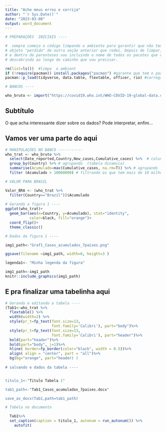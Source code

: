 ```yaml
---
title: "Ache meus erros e corrija"
author: "`r Sys.Date()`"
date: "2023-03-08"
output: word_document
---
```



```r


# PREPARAÇÕES  INICIAIS ----

#  sempre começo o código limpando o ambiente para garantir que não tem nenhum
# objeto "perdido" de outra seção anterior que rodei. Depois de limpar, garanto # que o pacote pacman está instalado (linha 32) e depois chamo a funçao pacman
# e dentro do parenteses vou incluindo o nome de todos os pacotes que vou 
# descobrindo ao longo do caminho que vou precisar.

rm(list=ls())  #limpa  o ambient
if (!require(pacman)) install.packages("pacman") #garante que tem o pacman
pacman::p_load(tidyverse, data.table, flextable, officer, rio) #carrega 4 pacotes
```

```r

# BANCOS ----

who_bruto <- import("https://covid19.who.int/WHO-COVID-19-global-data.csv")
```

## Subtítulo

O que acha interessante dizer sobre os dados? Pode interpretar, enfim...

## Vamos ver uma parte do aqui


```r

# MANIPULAÇÕES NO BANCO -----------
who_trat <- who_bruto %>% 
  select(Date_reported,Country,New_cases,Cumulative_cases) %>%  # colunas q quero
  group_by(Country) %>% # agrupando  (tabela dinamica)
  summarise(Acumulado=max(Cumulative_cases, na.rm=T)) %>% # agrupando  (tabela dinamica)
  filter (Acumulado > 10000000) # filtrando os que tem mais de 10 milhões

# VALOR PARA BRASIL

Valor_BRA <- (who_trat %>% 
  filter(Country=="Brazil"))$Acumulado
  
# Gerando a figura 1 ----
ggplot(who_trat)+
  geom_bar(aes(x=Country, y=Acumulado), stat="identity", 
           color=black, fill="orange")+
  coord_flip()+
  theme_classic()

# Dados da figura 1 ----

img1_path<-"Graf1_Casos_acumulados_7paises.png"

ggsave(filename =img1_path, width=6, height=3 )

legenda1<- "Minha legenda da figura"
```

```r
img1_path<-img1_path
knitr::include_graphics(img1_path)
```

## E pra finalizar uma tabelinha aqui


```r


# Gerando e editando a tabela ----
(Tab1<-who_trat %>% 
  flextable() %>% 
  width(width=2) %>% 
  style(pr_t=fp_text(font.size=13,
                     font.family='Calibri'), part="body")%>%
  style(pr_t=fp_text(font.size=13,
                     font.family='Calibri'), part="header")%>%
  bold(part="header")%>%
  bold(part="body", j=1)%>%
  hline( border=fp_border(color="black", width = 0.5))%>%
  align( align = "center", part = "all")%>%
  bg(bg="orange", part="header) )
 
# salvando e dados da tabela ----


titulo_1<-"Titulo Tabela 1"

tab1_path<-"Tab1_Casos_acumulados_7paises.docx"

save_as_docx(Tab1,path=tab1_path)


```

```r
# Tabela no documento 

  Tab1%>% 
  set_caption(caption = titulo_1, autonum = run_autonum()) %>%
    autofit(

```
